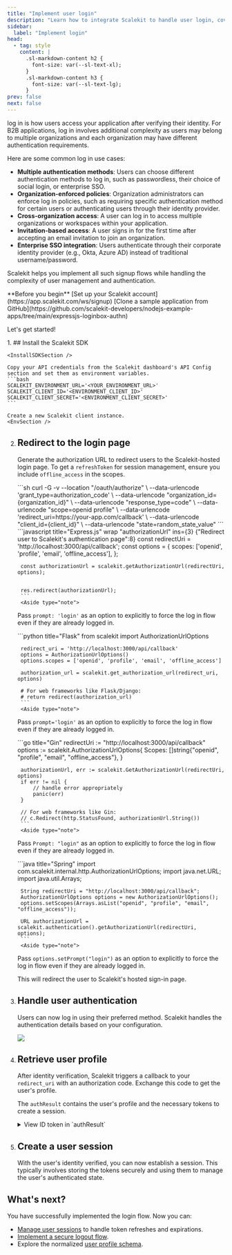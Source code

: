 ```yaml
---
title: "Implement user login"
description: "Learn how to integrate Scalekit to handle user login, covering multiple authentication methods, organization policies, and secure session creation."
sidebar:
  label: "Implement login"
head:
  - tag: style
    content: |
      .sl-markdown-content h2 {
        font-size: var(--sl-text-xl);
      }
      .sl-markdown-content h3 {
        font-size: var(--sl-text-lg);
      }
prev: false
next: false
---
```


log in is how users access your application after verifying their identity. For B2B applications, log in involves additional complexity as users may belong to multiple organizations and each organization may have different authentication requirements.

Here are some common log in use cases:

- **Multiple authentication methods**: Users can choose different authentication methods to log in, such as passwordless, their choice of social login, or enterprise SSO.
- **Organization-enforced policies**: Organization administrators can enforce log in policies, such as requiring specific authentication method for certain users or authenticating users through their identity provider.
- **Cross-organization access**: A user can log in to access multiple organizations or workspaces within your application.
- **Invitation-based access**: A user signs in for the first time after accepting an email invitation to join an organization.
- **Enterprise SSO integration**: Users authenticate through their corporate identity provider (e.g., Okta, Azure AD) instead of traditional username/password.

Scalekit helps you implement all such signup flows while handling the complexity of user management and authentication.


<div>
   **Before you begin**
  <CheckItem iconName="external">
     [Set up your Scalekit account](https://app.scalekit.com/ws/signup)
  </CheckItem>
  <CheckItem iconName="github">
     [Clone a sample application from GitHub](https://github.com/scalekit-developers/nodejs-example-apps/tree/main/expressjs-loginbox-authn)
  </CheckItem>
</div>

Let's get started!

<Steps>
 1. ## Install the Scalekit SDK

    <InstallSDKSection />

    Copy your API credentials from the Scalekit dashboard's API Config section and set them as environment variables.
    ```bash
    SCALEKIT_ENVIRONMENT_URL='<YOUR_ENVIRONMENT_URL>'
    SCALEKIT_CLIENT_ID='<ENVIRONMENT_CLIENT_ID>'
    SCALEKIT_CLIENT_SECRET='<ENVIRONMENT_CLIENT_SECRET>'
    ```

    Create a new Scalekit client instance.
    <EnvSection />

  2. ## Redirect to the login page
       Generate the authorization URL to redirect users to the Scalekit-hosted login page. To get a `refreshToken` for session management, ensure you include `offline_access` in the scopes.

      <Tabs syncKey="tech-stack">
        <TabItem value="curl" label="cURL">
          ```sh
          curl -G -v --location "<SCALEKIT_ENVIRONMENT_URL>/oauth/authorize" \
          --data-urlencode 'grant_type=authorization_code' \
          --data-urlencode "organization_id={organization_id}" \
          --data-urlencode "response_type=code" \
          --data-urlencode "scope=openid profile" \
          --data-urlencode 'redirect_uri=https://your-app.com/callback' \
          --data-urlencode "client_id={client_id}" \
          --data-urlencode "state=random_state_value"
          ```
        </TabItem>
        <TabItem value="node" label="Node.js">
          ```javascript title="Express.js" wrap "authorizationUrl" ins={3} {"Redirect user to Scalekit's authentication page":8}
          const redirectUri = 'http://localhost:3000/api/callback';
          const options = {
            scopes: ['openid', 'profile', 'email', 'offline_access'],
          };

          const authorizationUrl = scalekit.getAuthorizationUrl(redirectUri, options);


          res.redirect(authorizationUrl);
          ```
          <Aside type="note">
        Pass `prompt: 'login'` as an option to explicitly to force the log in flow even if they are already logged in.
      </Aside>
        </TabItem>
        <TabItem value="python" label="Python">
          ```python title="Flask"
          from scalekit import AuthorizationUrlOptions

          redirect_uri = 'http://localhost:3000/api/callback'
          options = AuthorizationUrlOptions()
          options.scopes = ['openid', 'profile', 'email', 'offline_access']

          authorization_url = scalekit.get_authorization_url(redirect_uri, options)

          # For web frameworks like Flask/Django:
          # return redirect(authorization_url)
          ```
          <Aside type="note">
        Pass `prompt='login'` as an option to explicitly to force the log in flow even if they are already logged in.
      </Aside>
        </TabItem>
        <TabItem value="go" label="Go">
          ```go title="Gin"
          redirectUri := "http://localhost:3000/api/callback"
          options := scalekit.AuthorizationUrlOptions{
              Scopes: []string{"openid", "profile", "email", "offline_access"},
          }

          authorizationUrl, err := scalekit.GetAuthorizationUrl(redirectUri, options)
          if err != nil {
              // handle error appropriately
              panic(err)
          }

          // For web frameworks like Gin:
          // c.Redirect(http.StatusFound, authorizationUrl.String())
          ```
          <Aside type="note">
        Pass `Prompt: "login"` as an option to explicitly to force the log in flow even if they are already logged in.
      </Aside>
        </TabItem>
        <TabItem value="java" label="Java">
          ```java title="Spring"
          import com.scalekit.internal.http.AuthorizationUrlOptions;
          import java.net.URL;
          import java.util.Arrays;

          String redirectUri = "http://localhost:3000/api/callback";
          AuthorizationUrlOptions options = new AuthorizationUrlOptions();
          options.setScopes(Arrays.asList("openid", "profile", "email", "offline_access"));

          URL authorizationUrl = scalekit.authentication().getAuthorizationUrl(redirectUri, options);
          ```
          <Aside type="note">
        Pass `options.setPrompt("login")` as an option to explicitly to force the log in flow even if they are already logged in.
      </Aside>
        </TabItem>
      </Tabs>


     This will redirect the user to Scalekit's hosted sign-in page.



3. ## Handle user authentication
      Users can now log in using their preferred method. Scalekit handles the authentication details based on your configuration.

      ![](@/assets/docs/fsa/quickstart/1.png)

      <LinkCard
        title="Configure Authentication Methods"
        href="/fsa/guides/auth-methods/"
        description="Learn how to enable and customize passwordless, social, and enterprise SSO login options."
      />

4. ## Retrieve user profile
      After identity verification, Scalekit triggers a callback to your `redirect_uri` with an authorization code. Exchange this code to get the user's profile.

      <RetrieveUserDetailsSection />

      The `authResult` contains the user's profile and the necessary tokens to create a session.

      <details>
      <summary>View ID token in `authResult`</summary>
      ```json title="ID Token (decoded JWT) example" showLineNumbers=false
        {
          "amr": [
            "conn_123456789012345678"
          ],
          "at_hash": "QwertyUioP",
          "aud": [
            "skc_987654321098765432"
          ],
          "azp": "skc_987654321098765432",
          "c_hash": "A1b2C3d4E5",
          "client_id": "skc_987654321098765432",
          "email": "john.doe@example.com",
          "email_verified": true,
          "exp": 1753441845,
          "family_name": "Doe",
          "given_name": "John",
          "iat": 1750849845,
          "iss": "http://example.localhost:8889",
          "name": "John Doe",
          "oid": "org_987654321098765432",
          // External identifiers if linked to your system
          "xoid": "ext_org_123", // Organization ID
          "xuid": "ext_usr_456", // User ID
          "roles": [
            "member"
          ],
          "sid": "ses_987654321098765432",
          "sub": "usr_987654321098765432"
        }
        ```
      </details>

4. ## Create a user session
      With the user's identity verified, you can now establish a session. This typically involves storing the tokens securely and using them to manage the user's authenticated state.

      <CreateSessionSection />

</Steps>

## What's next?

You have successfully implemented the login flow. Now you can:
- [Manage user sessions](/fsa/guides/manage-session/) to handle token refreshes and expirations.
- [Implement a secure logout flow](/fsa/guides/logout/).
- Explore the normalized [user profile schema](/fsa/reference/user-profile/).
